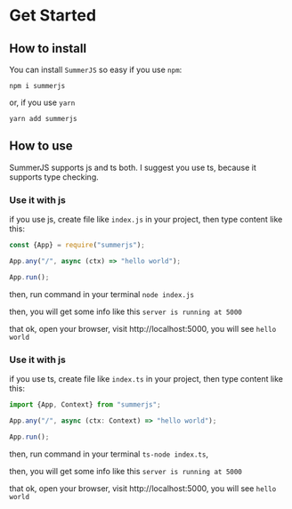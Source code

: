 # Get Started

## How to install

You can install `SummerJS` so easy if you use `npm`:
```
npm i summerjs
```
or, if you use `yarn`
```
yarn add summerjs
```

## How to use

SummerJS supports js and ts both. I suggest you use ts, because it supports type checking.

### Use it with js
if you use js, create file like `index.js` in your project, then type content like this:

```js
const {App} = require("summerjs");

App.any("/", async (ctx) => "hello world");

App.run();
```
then, run command in your terminal `node index.js`

then, you will get some info like this `server is running at 5000`

that ok, open your browser, visit http://localhost:5000, you will see `hello world`

### Use it with js
if you use ts, create file like `index.ts` in your project, then type content like this:
```ts
import {App, Context} from "summerjs";

App.any("/", async (ctx: Context) => "hello world");

App.run();
```
then, run command in your terminal `ts-node index.ts`,

then, you will get some info like this `server is running at 5000`

that ok, open your browser, visit http://localhost:5000, you will see `hello world`